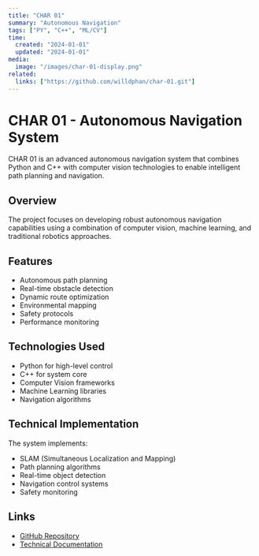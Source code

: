 ```yaml
---
title: "CHAR 01"
summary: "Autonomous Navigation"
tags: ["PY", "C++", "ML/CV"]
time:
  created: "2024-01-01"
  updated: "2024-01-01"
media:
  image: "/images/char-01-display.png"
related:
  links: ["https://github.com/willdphan/char-01.git"]
---
```


# CHAR 01 - Autonomous Navigation System

CHAR 01 is an advanced autonomous navigation system that combines Python and C++ with computer vision technologies to enable intelligent path planning and navigation.

## Overview

The project focuses on developing robust autonomous navigation capabilities using a combination of computer vision, machine learning, and traditional robotics approaches.

## Features

- Autonomous path planning
- Real-time obstacle detection
- Dynamic route optimization
- Environmental mapping
- Safety protocols
- Performance monitoring

## Technologies Used

- Python for high-level control
- C++ for system core
- Computer Vision frameworks
- Machine Learning libraries
- Navigation algorithms

## Technical Implementation

The system implements:
- SLAM (Simultaneous Localization and Mapping)
- Path planning algorithms
- Real-time object detection
- Navigation control systems
- Safety monitoring

## Links

- [GitHub Repository](https://github.com/willdphan/char-01.git)
- [Technical Documentation](#) 